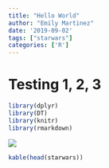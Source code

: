 ```yaml
---
title: "Hello World"
author: "Emily Martinez"
date: '2019-09-02'
tags: ["starwars"]
categories: ['R']
---
```

<!--more-->
# Testing 1, 2, 3

```r
library(dplyr)
library(DT)
library(knitr)
library(rmarkdown)
```

![](https://media.giphy.com/media/26BRMYuIRHyNZIMc8/giphy.gif)

```r
kable(head(starwars))
```



